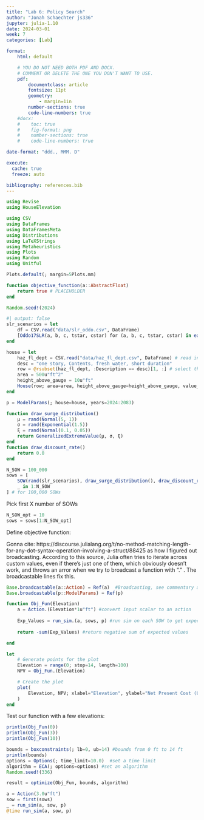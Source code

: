 ```yaml
---
title: "Lab 6: Policy Search"
author: "Jonah Schaechter js336"
jupyter: julia-1.10
date: 2024-03-01
week: 7
categories: [Lab]

format: 
    html: default

    # YOU DO NOT NEED BOTH PDF AND DOCX.
    # COMMENT OR DELETE THE ONE YOU DON'T WANT TO USE.
    pdf:
        documentclass: article
        fontsize: 11pt
        geometry:
            - margin=1in  
        number-sections: true
        code-line-numbers: true
    #docx: 
    #    toc: true
    #    fig-format: png
    #    number-sections: true
    #    code-line-numbers: true

date-format: "ddd., MMM. D"

execute: 
  cache: true
  freeze: auto

bibliography: references.bib
---
```


```julia
using Revise
using HouseElevation

using CSV
using DataFrames
using DataFramesMeta
using Distributions
using LaTeXStrings
using Metaheuristics
using Plots
using Random
using Unitful

Plots.default(; margin=5Plots.mm)
```

```julia
function objective_function(a::AbstractFloat)
    return true # PLACEHOLDER
end
```

```julia
Random.seed!(2024)

```


```julia
#| output: false
slr_scenarios = let
    df = CSV.read("data/slr_oddo.csv", DataFrame)
    [Oddo17SLR(a, b, c, tstar, cstar) for (a, b, c, tstar, cstar) in eachrow(df)]
end

house = let
    haz_fl_dept = CSV.read("data/haz_fl_dept.csv", DataFrame) # read in the file
    desc = "one story, Contents, fresh water, short duration"
    row = @rsubset(haz_fl_dept, :Description == desc)[1, :] # select the row I want
    area = 500u"ft^2"
    height_above_gauge = 10u"ft"
    House(row; area=area, height_above_gauge=height_above_gauge, value_usd=250_000)
end

p = ModelParams(; house=house, years=2024:2083)

function draw_surge_distribution()
    μ = rand(Normal(5, 1))
    σ = rand(Exponential(1.5))
    ξ = rand(Normal(0.1, 0.05))
    return GeneralizedExtremeValue(μ, σ, ξ)
end
function draw_discount_rate()
    return 0.0
end

N_SOW = 100_000
sows = [
    SOW(rand(slr_scenarios), draw_surge_distribution(), draw_discount_rate()) for
    _ in 1:N_SOW
] # for 100,000 SOWs
```

Pick first X number of SOWs 
```julia
N_SOW_opt = 10
sows = sows[1:N_SOW_opt]
```

Define objective function: 

Gonna cite: https://discourse.julialang.org/t/no-method-matching-length-for-any-dot-syntax-operation-involving-a-struct/88425
as how I figured out broadcasting.  According to this source, Julia often tries to iterate across custom values, even if there's just one of them, which obviously doesn't work, and throws an arror when we try to broadcast a function with "."  .  The broadcastable lines fix this. 
```julia
Base.broadcastable(a::Action) = Ref(a)  #Broadcasting, see commentary above
Base.broadcastable(p::ModelParams) = Ref(p)

function Obj_Fun(Elevation)
    a = Action.(Elevation*1u"ft") #convert input scalar to an action
    
    Exp_Values = run_sim.(a, sows, p) #run sim on each SOW to get expected values 
    
    return -sum(Exp_Values) #return negative sum of expected values

end 
```

```julia
let
    # Generate points for the plot
    Elevation = range(0; stop=14, length=100)
    NPV = Obj_Fun.(Elevation)

    # Create the plot
    plot(
        Elevation, NPV; xlabel="Elevation", ylabel="Net Present Cost (USD)", title="Net Present Costs vs Elevation"
    )
end
```


Test our function with a few elevations:
```julia
println(Obj_Fun(0))
println(Obj_Fun(3))
println(Obj_Fun(10))
```

```julia
bounds = boxconstraints(; lb=0, ub=14) #bounds from 0 ft to 14 ft
println(bounds)
options = Options(; time_limit=10.0)  #set a time limit
algorithm = ECA(; options=options) #set an algorithm
Random.seed!(336)
```

```julia
result = optimize(Obj_Fun, bounds, algorithm)
```




```julia
a = Action(3.0u"ft")
sow = first(sows)
_ = run_sim(a, sow, p)
@time run_sim(a, sow, p)
```